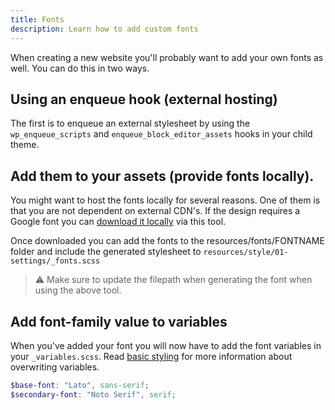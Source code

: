 ```yaml
---
title: Fonts
description: Learn how to add custom fonts
---
```


When creating a new website you'll probably want to add your own fonts as well. You can do this in two ways.

## Using an enqueue hook (external hosting)

The first is to enqueue an external stylesheet by using the `wp_enqueue_scripts` and `enqueue_block_editor_assets` hooks in your child theme.

## Add them to your assets (provide fonts locally).

You might want to host the fonts locally for several reasons. One of them is that you are not dependent on external CDN's. If the design requires a Google font you can [download it locally](https://gwfh.mranftl.com/fonts) via this tool.

Once downloaded you can add the fonts to the resources/fonts/FONTNAME folder and include the generated stylesheet to `resources/style/01-settings/_fonts.scss`

> ⚠️
> Make sure to update the filepath when generating the font when using the above tool.

## Add font-family value to variables

When you've added your font you will now have to add the font variables in your `_variables.scss`. Read [basic styling](/basics/basic-styling) for more information about overwriting variables.

```scss
$base-font: "Lato", sans-serif;
$secondary-font: "Noto Serif", serif;
```
